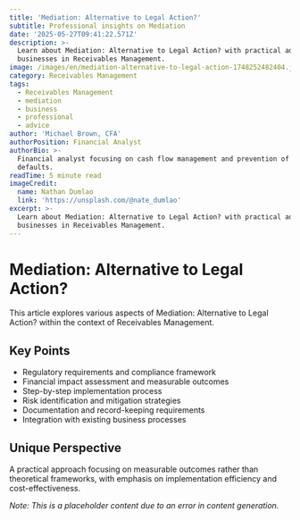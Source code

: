 ```yaml
---
title: 'Mediation: Alternative to Legal Action?'
subtitle: Professional insights on Mediation
date: '2025-05-27T09:41:22.571Z'
description: >-
  Learn about Mediation: Alternative to Legal Action? with practical advice for
  businesses in Receivables Management.
image: /images/en/mediation-alternative-to-legal-action-1748252482404.jpg
category: Receivables Management
tags:
  - Receivables Management
  - mediation
  - business
  - professional
  - advice
author: 'Michael Brown, CFA'
authorPosition: Financial Analyst
authorBio: >-
  Financial analyst focusing on cash flow management and prevention of payment
  defaults.
readTime: 5 minute read
imageCredit:
  name: Nathan Dumlao
  link: 'https://unsplash.com/@nate_dumlao'
excerpt: >-
  Learn about Mediation: Alternative to Legal Action? with practical advice for
  businesses in Receivables Management.
---
```

# Mediation: Alternative to Legal Action?

This article explores various aspects of Mediation: Alternative to Legal Action? within the context of Receivables Management.

## Key Points
- Regulatory requirements and compliance framework
- Financial impact assessment and measurable outcomes
- Step-by-step implementation process
- Risk identification and mitigation strategies
- Documentation and record-keeping requirements
- Integration with existing business processes

## Unique Perspective
A practical approach focusing on measurable outcomes rather than theoretical frameworks, with emphasis on implementation efficiency and cost-effectiveness.

*Note: This is a placeholder content due to an error in content generation.*
